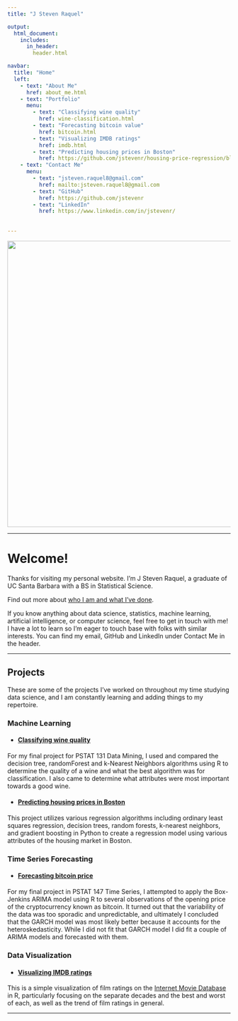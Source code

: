 ```yaml
---
title: "J Steven Raquel"

output:
  html_document:
    includes:
      in_header: 
        header.html          

navbar:
  title: "Home"
  left:
    - text: "About Me"
      href: about_me.html
    - text: "Portfolio"
      menu:
        - text: "Classifying wine quality"
          href: wine-classification.html
        - text: "Forecasting bitcoin value"
          href: bitcoin.html
        - text: "Visualizing IMDB ratings"
          href: imdb.html
        - text: "Predicting housing prices in Boston"
          href: https://github.com/jstevenr/housing-price-regression/blob/master/housing-prices.ipynb 
    - text: "Contact Me"
      menu:
        - text: "jsteven.raquel8@gmail.com"
          href: mailto:jsteven.raquel8@gmail.com
        - text: "GitHub"
          href: https://github.com/jstevenr
        - text: "LinkedIn"
          href: https://www.linkedin.com/in/jstevenr/
          
      
---
```


<center><img src="images/banner-beach.png" width="645px"></center>

----

# Welcome!

Thanks for visiting my personal website. I'm J Steven Raquel, a graduate of UC Santa Barbara with a BS in Statistical Science. 

Find out more about [who I am and what I've done](about_me.html).

If you know anything about data science, statistics, machine learning, artificial intelligence, or computer science, feel free to get in touch with me! I have a lot to learn so I'm eager to touch base with folks with similar interests. You can find my email, GitHub and LinkedIn under Contact Me in the header. 

----

## Projects  

These are some of the projects I've worked on throughout my time studying data science, and I am constantly learning and adding things to my repertoire.


### Machine Learning

* #### [Classifying wine quality](wine-classification.html)

For my final project for PSTAT 131 Data Mining, I used and compared the decision tree, randomForest and k-Nearest Neighbors algorithms using R to determine the quality of a wine and what the best algorithm was for classification. I also came to determine what attributes were most important towards a good wine.

* #### [Predicting housing prices in Boston](https://github.com/jstevenr/housing-price-regression/blob/master/housing-prices.ipynb)

This project utilizes various regression algorithms including ordinary least squares regression, decision trees, random forests, k-nearest neighbors, and gradient boosting in Python to create a regression model using various attributes of the housing market in Boston. 

### Time Series Forecasting

* #### [Forecasting bitcoin price](bitcoin.html)

For my final project in PSTAT 147 Time Series, I attempted to apply the Box-Jenkins ARIMA model using R to several observations of the opening price of the cryptocurrency known as bitcoin. It turned out that the variability of the data was too sporadic and unpredictable, and ultimately I concluded that the GARCH model was most likely better because it accounts for the heteroskedasticity. While I did not fit that GARCH model I did fit a couple of ARIMA models and forecasted with them.

### Data Visualization

* #### [Visualizing IMDB ratings](imdb.html)

This is a simple visualization of film ratings on the [Internet Movie Database](imdb.com) in R, particularly focusing on the separate decades and the best and worst of each, as well as the trend of film ratings in general.

----

